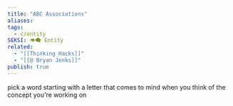 ```yaml
---
title: "ABC Associations"
aliases: 
tags:
  - c/entity
SEKSI: 👁️‍🗨️ Entity
related:
  - "[[Thinking Hacks]]"
  - "[[@ Bryan Jenks]]"
publish: true
---
```

pick a word starting with a letter that comes to mind when you think of the concept you're working on
